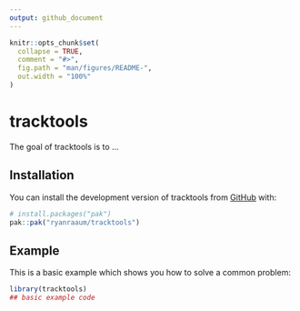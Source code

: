 ```yaml
---
output: github_document
---
```


<!-- README.md is generated from README.Rmd. Please edit that file -->

```r
knitr::opts_chunk$set(
  collapse = TRUE,
  comment = "#>",
  fig.path = "man/figures/README-",
  out.width = "100%"
)
```

# tracktools

<!-- badges: start -->
<!-- badges: end -->

The goal of tracktools is to ...

## Installation

You can install the development version of tracktools from [GitHub](https://github.com/) with:

``` r
# install.packages("pak")
pak::pak("ryanraaum/tracktools")
```

## Example

This is a basic example which shows you how to solve a common problem:

```r
library(tracktools)
## basic example code
```

